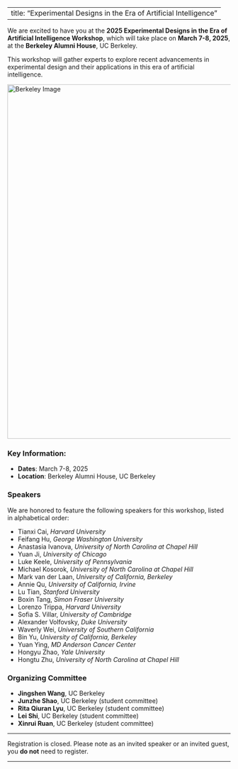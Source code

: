 
---
title: "Experimental Designs in the Era of Artificial Intelligence"
---


We are excited to have you at the **2025 Experimental Designs in the Era of Artificial Intelligence Workshop**, which will take place on **March 7-8, 2025**, at the **Berkeley Alumni House**, UC Berkeley.

This workshop will gather experts to explore recent advancements in experimental design and their applications in this era of artificial intelligence. 

<img src="berkeley_photo_1.png" alt="Berkeley Image" width="800px" />  <!-- Adjust the width as needed -->

### Key Information:
- **Dates**: March 7-8, 2025
- **Location**: Berkeley Alumni House, UC Berkeley

### Speakers
We are honored to feature the following speakers for this workshop, listed in alphabetical order:

- Tianxi Cai, *Harvard University*
- Feifang Hu, *George Washington University*
- Anastasia Ivanova, *University of North Carolina at Chapel Hill* 
- Yuan Ji, *University of Chicago*
- Luke Keele, *University of Pennsylvania*
- Michael Kosorok, *University of North Carolina at Chapel Hill*
- Mark van der Laan, *University of California, Berkeley*
- Annie Qu, *University of California, Irvine*
- Lu Tian, *Stanford University*
- Boxin Tang, *Simon Fraser University*
- Lorenzo Trippa, *Harvard University*
- Sofia S. Villar, *University of Cambridge*
- Alexander Volfovsky, *Duke University*
- Waverly Wei, *University of Southern California *
- Bin Yu, *University of California, Berkeley*
- Yuan Ying, *MD Anderson Cancer Center*
- Hongyu Zhao, *Yale University*
- Hongtu Zhu, *University of North Carolina at Chapel Hill*


### Organizing Committee

- **Jingshen Wang**, UC Berkeley
- **Junzhe Shao**, UC Berkeley (student committee)
- **Rita Qiuran Lyu**, UC Berkeley (student committee)
- **Lei Shi**, UC Berkeley (student committee)
- **Xinrui Ruan**, UC Berkeley (student committee)



---

Registration is closed. Please note as an invited speaker or an invited guest, you **do not** need to register. 

---
